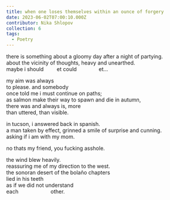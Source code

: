 ```yaml
---
title: when one loses themselves within an ounce of forgery
date: 2023-06-02T07:00:10.000Z
contributor: Nika Shlopov
collection: 6
tags:
  - Poetry
---
```


there is something about a gloomy day after a night of partying.<br />
about the vicinity of thoughts, heavy and unearthed.<br />
maybe i should         et could               et…<br />

my aim was always<br />
to please. and somebody<br />
once told me i must continue on paths;<br />
as salmon make their way to spawn and die in autumn,<br />
there was and always is, more<br />
than uttered, than visible.<br />

in tucson, i answered back in spanish.<br />
a man taken by effect, grinned a smile of surprise and cunning.<br />
asking if i am with my mom.<br />

no thats my friend, you fucking asshole.<br />

the wind blew heavily.<br />
reassuring me of my direction to the west.<br />
the sonoran desert of the bolaño chapters<br />
lied in his teeth<br />
as if we did not understand<br />
each                      other.
